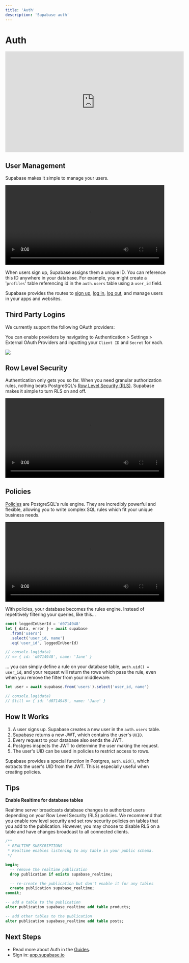 ```yaml
---
title: 'Auth'
description: 'Supabase auth'
---
```


# Auth

<iframe width="560" height="315" src="https://www.youtube.com/embed/6ow_jW4epf8" title="YouTube video player" frameborder="0" allow="accelerometer; autoplay; clipboard-write; encrypted-media; gyroscope; picture-in-picture" allowfullscreen></iframe>

## User Management

Supabase makes it simple to manage your users.

<video width="99%" playsinline controls>
  <source src="/docs/videos/auth-zoom2.mp4" type="video/mp4" playsInline />
</video>

When users sign up, Supabase assigns them a unique ID. You can reference this ID anywhere in your database. For example, you might create a '`profiles`' table referencing id in the `auth.users` table using a `user_id` field.

Supabase provides the routes to [sign up](https://supabase.com/docs/reference/javascript/auth-signup), [log in](https://supabase.com/docs/reference/javascript/auth-signin), [log out](https://supabase.com/docs/reference/javascript/auth-signout), and manage users in your apps and websites.

## Third Party Logins

We currently support the following OAuth providers:

<AuthProviders />

You can enable providers by navigating to Authentication > Settings > External OAuth Providers and inputting your `Client ID` and `Secret` for each.

<img src="https://supabase.com/docs/assets/images/supabase-oauth-logins-465421be6d56c5d1bedf19df6786c520.png" />

## Row Level Security

Authentication only gets you so far. When you need granular authorization rules, nothing beats PostgreSQL's [Row Level Security (RLS)](https://www.postgresql.org/docs/current/ddl-rowsecurity.html). Supabase makes it simple to turn RLS on and off.

<video width="99%" playsinline controls>
  <source src="/docs/videos/rls-zoom2.mp4" type="video/mp4" playsInline />
</video>

## Policies

[Policies](https://www.postgresql.org/docs/current/sql-createpolicy.html) are PostgreSQL's rule engine. They are incredibly powerful and flexible, allowing you to write complex SQL rules which fit your unique business needs.

<video width="99%" playsinline controls>
  <source src="/docs/videos/policies-zoom2.mp4" type="video/mp4" playsInline />
</video>

With policies, your database becomes the rules engine. Instead of repetitively filtering your queries, like this...

```Javascript
const loggedInUserId = 'd0714948'
let { data, error } = await supabase
  .from('users')
  .select('user_id, name')
  .eq('user_id', loggedInUserId)

// console.log(data)
// => { id: 'd0714948', name: 'Jane' }
```
... you can simply define a rule on your database table, `auth.uid() = user_id`, and your request will return the rows which pass the rule, even when you remove the filter from your middleware:

```Javascript
let user = await supabase.from('users').select('user_id, name')

// console.log(data)
// Still => { id: 'd0714948', name: 'Jane' }
```

## How It Works


1. A user signs up. Supabase creates a new user in the `auth.users` table.
2. Supabase returns a new JWT, which contains the user's `UUID`.
3. Every request to your database also sends the JWT.
4. Postgres inspects the JWT to determine the user making the request.
5. The user's UID can be used in policies to restrict access to rows.

Supabase provides a special function in Postgres, `auth.uid()`, which extracts the user's UID from the JWT. This is especially useful when creating policies.

## Tips

**Enable Realtime for database tables**

Realtime server broadcasts database changes to authorized users depending on your Row Level Security (RLS) policies. We recommend that you enable row level security and set row security policies on tables that you add to the publication. However, you may choose to disable RLS on a table and have changes broadcast to all connected clients.

```sql
/**
 * REALTIME SUBSCRIPTIONS
 * Realtime enables listening to any table in your public schema.
 */

begin;
  -- remove the realtime publication
  drop publication if exists supabase_realtime;

  -- re-create the publication but don't enable it for any tables
  create publication supabase_realtime;
commit;

-- add a table to the publication
alter publication supabase_realtime add table products;

-- add other tables to the publication
alter publication supabase_realtime add table posts;
```

## Next Steps
- Read more about Auth in the [Guides](https://supabase.com/docs/guides/auth/intro).
- Sign in: [app.supabase.io](https://app.supabase.io/)



